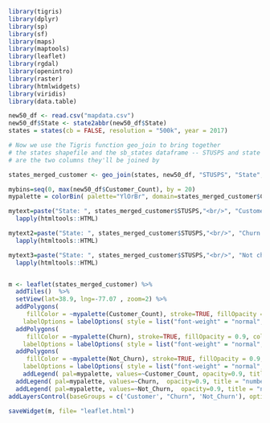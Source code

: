 
```r
library(tigris)
library(dplyr)
library(sp)
library(sf)
library(maps)
library(maptools)
library(leaflet)
library(rgdal)
library(openintro)
library(raster)
library(htmlwidgets)
library(viridis)
library(data.table)
```

```r
new50_df <- read.csv("mapdata.csv")
new50_df$State <- state2abbr(new50_df$State)
states = states(cb = FALSE, resolution = "500k", year = 2017)
```

```r
# Now we use the Tigris function geo_join to bring together 
# the states shapefile and the sb_states dataframe -- STUSPS and state 
# are the two columns they'll be joined by

states_merged_customer <- geo_join(states, new50_df, "STUSPS", "State", how = 'left')

mybins=seq(0, max(new50_df$Customer_Count), by = 20)
mypalette = colorBin( palette="YlOrBr", domain=states_merged_customer$Customer_Count, na.color="transparent", bins=mybins)

mytext=paste("State: ", states_merged_customer$STUSPS,"<br/>", "Customer number: ", states_merged_customer$Customer_Count, "<br/>", sep="") %>%
  lapply(htmltools::HTML)

mytext2=paste("State: ", states_merged_customer$STUSPS,"<br/>", "Churn: ", states_merged_customer$Churn, "<br/>", sep="") %>%
  lapply(htmltools::HTML)

mytext3=paste("State: ", states_merged_customer$STUSPS,"<br/>", "Not churn: ", states_merged_customer$Not_Churn, "<br/>", sep="") %>%
  lapply(htmltools::HTML)


m <- leaflet(states_merged_customer) %>%
  addTiles()  %>%
  setView(lat=38.9, lng=-77.07 , zoom=2) %>%
  addPolygons(
     fillColor = ~mypalette(Customer_Count), stroke=TRUE, fillOpacity = 0.9, color="white",  label = mytext,
    labelOptions = labelOptions( style = list("font-weight" = "normal", padding = "3px 8px"), textsize = "13px", direction = "auto"), group = 'Customer') %>%   
  addPolygons(
     fillColor = ~mypalette(Churn), stroke=TRUE, fillOpacity = 0.9, color="white",  label = mytext2,
    labelOptions = labelOptions( style = list("font-weight" = "normal", padding = "3px 8px"), textsize = "13px", direction = "auto"), group = 'Churn')%>%
  addPolygons(
     fillColor = ~mypalette(Not_Churn), stroke=TRUE, fillOpacity = 0.9, color="white",  label = mytext3,
    labelOptions = labelOptions( style = list("font-weight" = "normal", padding = "3px 8px"), textsize = "13px", direction = "auto"), group = 'Not_churn')%>%
    addLegend( pal=mypalette, values=~Customer_Count, opacity=0.9, title = "number of Customer", position = "bottomleft", group = 'Customer') %>% 
  addLegend( pal=mypalette, values=~Churn,  opacity=0.9, title = "number of churn customer", position = "bottomleft", group = 'Churn') %>% 
  addLegend( pal=mypalette, values=~Not_Churn,  opacity=0.9, title = "number of not churn customer", position = "bottomleft", group = 'Not_Churn') %>% 
addLayersControl(baseGroups = c('Customer', "Churn", 'Not_Churn'), options = layersControlOptions(collapsed = FALSE))

saveWidget(m, file= "leaflet.html")
```

